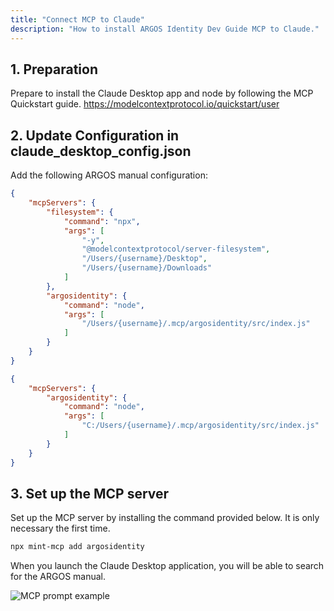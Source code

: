 ```yaml
---
title: "Connect MCP to Claude"
description: "How to install ARGOS Identity Dev Guide MCP to Claude."
---
```


## 1. Preparation

Prepare to install the Claude Desktop app and node by following the MCP Quickstart guide.
https://modelcontextprotocol.io/quickstart/user

## 2. Update Configuration in claude_desktop_config.json

Add the following ARGOS manual configuration:

<CodeGroup>

```json claude_desktop_config.json (mac)
{
    "mcpServers": {
        "filesystem": {
            "command": "npx",
            "args": [
                "-y",
                "@modelcontextprotocol/server-filesystem",
                "/Users/{username}/Desktop",
                "/Users/{username}/Downloads"
            ]
        },
        "argosidentity": {
            "command": "node",
            "args": [
                "/Users/{username}/.mcp/argosidentity/src/index.js"
            ]
        }
    }
}
```


```claude_desktop_config.json claude_desktop_config.json (win)
{
    "mcpServers": {
        "argosidentity": {
            "command": "node",
            "args": [
                "C:/Users/{username}/.mcp/argosidentity/src/index.js"
            ]
        }
    }
}
```

</CodeGroup>

## 3. Set up the MCP server

Set up the MCP server by installing the command provided below. It is only necessary the first time.

```bash
npx mint-mcp add argosidentity
```

When you launch the Claude Desktop application, you will be able to search for the ARGOS manual.

![MCP prompt example](/images/mcp_example_en.png)